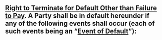 ## [Right to Terminate for Default Other than Failure to Pay]{.underline}. A Party shall be in default hereunder if any of the following events shall occur (each of such events being an "[Event of Default]{.underline}"): {#termination-available-remedies:right-to-terminate}
